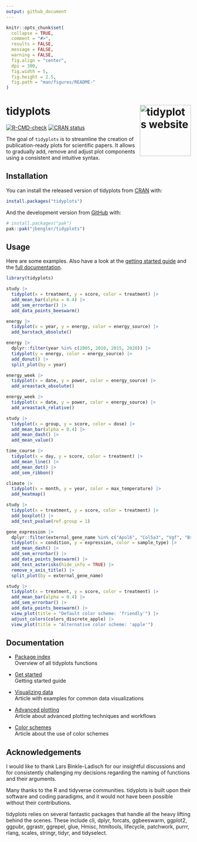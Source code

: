 ```yaml
---
output: github_document
---
```


<!-- README.md is generated from README.Rmd. Please edit that file -->

```r
knitr::opts_chunk$set(
  collapse = TRUE,
  comment = "#>",
  results = FALSE,
  message = FALSE,
  warning = FALSE,
  fig.align = "center",
  dpi = 300,
  fig.width = 5,
  fig.height = 2.5,
  fig.path = "man/figures/README-"
)
```

# tidyplots <a href="https://jbengler.github.io/tidyplots/"><img src="man/figures/logo.svg" align="right" height="139" alt="tidyplots website" /></a>

<!-- badges: start -->
[![R-CMD-check](https://github.com/jbengler/tidyplots/actions/workflows/R-CMD-check.yaml/badge.svg)](https://github.com/jbengler/tidyplots/actions/workflows/R-CMD-check.yaml)
[![CRAN status](https://www.r-pkg.org/badges/version/tidyplots)](https://CRAN.R-project.org/package=tidyplots)
<!-- badges: end -->

The goal of `tidyplots` is to streamline the creation of publication-ready plots for scientific papers. It allows to gradually add, remove and adjust plot components using a consistent and intuitive syntax.

## Installation

You can install the released version of tidyplots from [CRAN](https://cran.r-project.org/) with:
``` r
install.packages("tidyplots")
```

And the development version from [GitHub](https://github.com/) with:
``` r
# install.packages("pak")
pak::pak("jbengler/tidyplots")
```

## Usage

Here are some examples. Also have a look at the [getting started guide](https://jbengler.github.io/tidyplots/articles/tidyplots.html) and the [full documentation](https://jbengler.github.io/tidyplots/reference/).

```r
library(tidyplots)

study |> 
  tidyplot(x = treatment, y = score, color = treatment) |> 
  add_mean_bar(alpha = 0.4) |> 
  add_sem_errorbar() |> 
  add_data_points_beeswarm()
```

```r
energy |> 
  tidyplot(x = year, y = energy, color = energy_source) |> 
  add_barstack_absolute()
```

```r
energy |> 
  dplyr::filter(year %in% c(2005, 2010, 2015, 2020)) |> 
  tidyplot(y = energy, color = energy_source) |> 
  add_donut() |> 
  split_plot(by = year)
```

```r
energy_week |> 
  tidyplot(x = date, y = power, color = energy_source) |> 
  add_areastack_absolute()
```

```r
energy_week |> 
  tidyplot(x = date, y = power, color = energy_source) |> 
  add_areastack_relative()
```

```r
study |> 
  tidyplot(x = group, y = score, color = dose) |> 
  add_mean_bar(alpha = 0.4) |> 
  add_mean_dash() |> 
  add_mean_value()
```

```r
time_course |>
  tidyplot(x = day, y = score, color = treatment) |>
  add_mean_line() |>
  add_mean_dot() |>
  add_sem_ribbon()
```

```r
climate |>
  tidyplot(x = month, y = year, color = max_temperature) |>
  add_heatmap()
```

```r
study |> 
  tidyplot(x = treatment, y = score, color = treatment) |> 
  add_boxplot() |> 
  add_test_pvalue(ref.group = 1)
```

```r
gene_expression |> 
  dplyr::filter(external_gene_name %in% c("Apol6", "Col5a3", "Vgf", "Bsn")) |> 
  tidyplot(x = condition, y = expression, color = sample_type) |> 
  add_mean_dash() |> 
  add_sem_errorbar() |> 
  add_data_points_beeswarm() |> 
  add_test_asterisks(hide_info = TRUE) |> 
  remove_x_axis_title() |> 
  split_plot(by = external_gene_name)
```

```r
study |> 
  tidyplot(x = treatment, y = score, color = treatment) |> 
  add_mean_bar(alpha = 0.4) |> 
  add_sem_errorbar() |> 
  add_data_points_beeswarm() |> 
  view_plot(title = "Default color scheme: 'friendly'") |> 
  adjust_colors(colors_discrete_apple) |> 
  view_plot(title = "Alternative color scheme: 'apple'")
```

## Documentation

- [Package index](https://jbengler.github.io/tidyplots/reference/)  
Overview of all tidyplots functions

- [Get started](https://jbengler.github.io/tidyplots/articles/tidyplots.html)  
Getting started guide

- [Visualizing data](https://jbengler.github.io/tidyplots/articles/Visualizing-data.html)  
Article with examples for common data visualizations

- [Advanced plotting](https://jbengler.github.io/tidyplots/articles/Advanced-plotting.html)  
Article about advanced plotting techniques and workflows

- [Color schemes](https://jbengler.github.io/tidyplots/articles/Color-schemes.html)  
Article about the use of color schemes

## Acknowledgements

I would like to thank Lars Binkle-Ladisch for our insightful discussions and for consistently challenging my decisions regarding the naming of functions and their arguments.

Many thanks to the R and tidyverse communities. tidyplots is built upon their software and coding paradigms, and it would not have been possible without their contributions.

tidyplots relies on several fantastic packages that handle all the heavy lifting behind the scenes. These include 
    cli,
    dplyr,
    forcats,
    ggbeeswarm,
    ggplot2,
    ggpubr,
    ggrastr,
    ggrepel,
    glue,
    Hmisc,
    htmltools,
    lifecycle,
    patchwork,
    purrr,
    rlang,
    scales,
    stringr,
    tidyr, and
    tidyselect.
